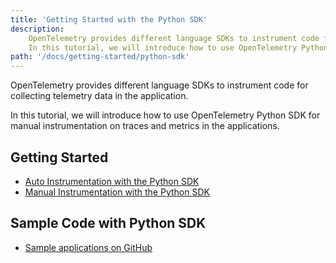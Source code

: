 ```yaml
---
title: 'Getting Started with the Python SDK'
description:
    OpenTelemetry provides different language SDKs to instrument code for collecting telemetry data in the application.
    In this tutorial, we will introduce how to use OpenTelemetry Python SDK for traces and metrics instrumentation in the application...
path: '/docs/getting-started/python-sdk'
---
```



OpenTelemetry provides different language SDKs to instrument code for collecting telemetry data in the application.

In this tutorial, we will introduce how to use OpenTelemetry Python SDK for manual instrumentation on traces and metrics in the applications.

<SectionSeparator />

## Getting Started 

* [Auto Instrumentation with the Python SDK](/docs/getting-started/python-sdk/trace-auto-instr)
* [Manual Instrumentation with the Python SDK](/docs/getting-started/python-sdk/trace-manual-instr)

## Sample Code with Python SDK 
* [Sample applications on GitHub](https://github.com/aws-observability/aws-otel-python/tree/main/integration-test-apps)




